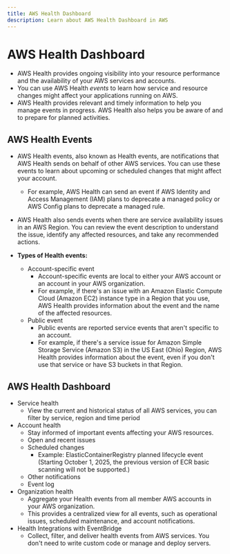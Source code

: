 ```yaml
---
title: AWS Health Dashboard
description: Learn about AWS Health Dashboard in AWS
---
```


# AWS Health Dashboard

- AWS Health provides ongoing visibility into your resource performance and the availability of your AWS services and accounts.
- You can use AWS Health *events* to learn how service and resource changes might affect your applications running on AWS.
- AWS Health provides relevant and timely information to help you manage events in progress. AWS Health also helps you be aware of and to prepare for planned activities.

## AWS Health Events

- AWS Health events, also known as Health events, are notifications that AWS Health sends on behalf of other AWS services. You can use these events to learn about upcoming or scheduled changes that might affect your account.
  - For example, AWS Health can send an event if AWS Identity and Access Management (IAM) plans to deprecate a managed policy or AWS Config plans to deprecate a managed rule.
- AWS Health also sends events when there are service availability issues in an AWS Region. You can review the event description to understand the issue, identify any affected resources, and take any recommended actions.

- **Types of Health events:**
  - Account-specific event
    - Account-specific events are local to either your AWS account or an account in your AWS organization.
    - For example, if there's an issue with an Amazon Elastic Compute Cloud (Amazon EC2) instance type in a Region that you use, AWS Health provides information about the event and the name of the affected resources.
  - Public event
    - Public events are reported service events that aren't specific to an account.
    - For example, if there's a service issue for Amazon Simple Storage Service (Amazon S3) in the US East (Ohio) Region, AWS Health provides information about the event, even if you don't use that service or have S3 buckets in that Region.

## AWS Health Dashboard

- Service health
  - View the current and historical status of all AWS services, you can filter by service, region and time period
- Account health
  - Stay informed of important events affecting your AWS resources.
  - Open and recent issues
  - Scheduled changes
    - Example: ElasticContainerRegistry planned lifecycle event (Starting October 1, 2025, the previous version of ECR basic scanning will not be supported.)
  - Other notifications
  - Event log
- Organization health
  - Aggregate your Health events from all member AWS accounts in your AWS organization.
  - This provides a centralized view for all events, such as operational issues, scheduled maintenance, and account notifications.
- Health Integrations with EventBridge
  - Collect, filter, and deliver health events from AWS services. You don't need to write custom code or manage and deploy servers.

